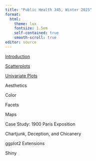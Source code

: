 ```yaml
---
title: "Public Health 345, Winter 2025"
format: 
  html:
    theme: lux
    fontsize: 1.5em
    self-contained: true
    smooth-scroll: true
editor: source
---
```


<!---
--->

[Introduction](https://psboonstra.github.io/PH345_W2025/Slides/Introduction/Introduction.html#/title-slide)

[Scatterplots](https://psboonstra.github.io/PH345_W2025/Slides/Scatterplots/Scatterplots.html#/title-slide)

[Univariate Plots](https://psboonstra.github.io/PH345_W2025/Slides/Histograms/Histograms#/title-slide)

Aesthetics

Color

Facets

Maps

Case Study: 1900 Paris Exposition

Chartjunk, Deception, and Chicanery

ggplot2 Extensions

Shiny
